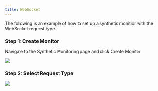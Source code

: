 ```yaml
---
title: WebSocket
---
```


The following is an example of how to set up a synthetic monitior with the WebSocket request type.

### Step 1: Create Monitor

Navigate to the Synthetic Monitoring page and click Create Monitor 

![](https://lh5.googleusercontent.com/uxO2bcG0kniHNGbpDQSIKW-5oNZmt5-UHxJyBUaYDEHpLUvRKhrUL0R3iH1zUQuDqmqbCP-dOIXP8GDz2cMMeSsHpq_SpS4_rdQSin-as8SqiwZWXUuvlYj3zlSXFVWssAS5u9s8VYFBjaz3uRT1Q54)

### Step 2: Select Request Type

![](https://lh7-us.googleusercontent.com/ks7U1b5JGkSwQyS2zfhLsOipddXUfmIxZYraQykq7Vo06UgPEcUAEVYjYQFlZTeeN2yBKKrlRTW6FL3rk_P48BLMsQ_2hcc6t29m_ac6GCylud66kXz7RjKKIlHH9eiY3OE1Z37UHUzacC7SWaErkHw)